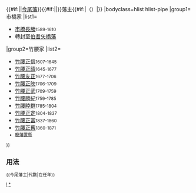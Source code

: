 {{Navbox
|name=今尾藩主
|title={{#if:{{{3|}}}|{{{3|}}}|[[竹腰氏]]}}{{#if:{{{4|}}}|{{{4|}}}|[[今尾藩]]}}{{#if:{{{1|}}}|{{{1|}}}|}}藩主{{#if:{{{2|}}}|（{{{2|}}}）|}}
|bodyclass=hlist hlist-pipe
|group1=市橋家
|list1=
*[[市橋長勝]]<small>1589-1610</small>
*轉封至[[伯耆國|伯耆]][[矢橋藩]]
|group2=竹腰家
|list2=
*[[竹腰正信]]<small>1607-1645</small>
*[[竹腰正晴]]<small>1645-1677</small>
*[[竹腰友正]]<small>1677-1706</small>
*[[竹腰正映]]<small>1706-1709</small>
*[[竹腰正武]]<small>1709-1759</small>
*[[竹腰勝起|竹腰勝紀]]<small>1759-1785</small>
*[[竹腰睦群]]<small>1785-1804</small>
*[[竹腰正定]]<small>1804-1837</small>
*[[竹腰正富]]<small>1837-1860</small>
*[[竹腰正舊]]<small>1860-1871
*[[廢藩置縣]]
}}<noinclude>
==用法==
<nowiki>{{今尾藩主|代數|在任年}}</nowiki>
[[Category:歷代藩主模板|I]]
[[Category:今尾藩主|*]]
</noinclude>